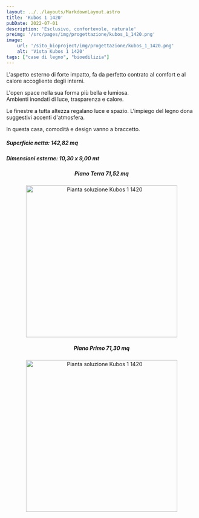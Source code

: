 ```yaml
---
layout: ../../layouts/MarkdownLayout.astro
title: 'Kubos 1 1420'
pubDate: 2022-07-01
description: 'Esclusivo, confortevole, naturale'
preimg: '/src/pages/img/progettazione/kubos_1_1420.png'
image:
    url: '/sito_bioproject/img/progettazione/kubos_1_1420.png'
    alt: 'Vista Kubos 1 1420'
tags: ["case di legno", "bioedilizia"]
---
```


L'aspetto esterno di forte impatto, fa da perfetto contrato al comfort e al calore accogliente degli interni.  
  
L'open space nella sua forma più bella e lumiosa.  
Ambienti inondati di luce, trasparenza e calore.  
  
Le finestre a tutta altezza regalano luce e spazio. L'impiego del legno dona suggestivi accenti d'atmosfera.  
  
In questa casa, comodità e design vanno a braccetto.  
  
##### Superficie netta: 142,82 mq
##### Dimensioni esterne: 10,30 x 9,00 mt

<div style="text-align: center;">
<h5>Piano Terra 71,52 mq</h5>
<Image src={imgPiantaTerra} alt="Pianta soluzione Kubos 1 1420" height="400"/>
<h5>Piano Primo 71,30 mq</h5>
<Image src={imgPiantaPrimo} alt="Pianta soluzione Kubos 1 1420" height="400"/>
</div>